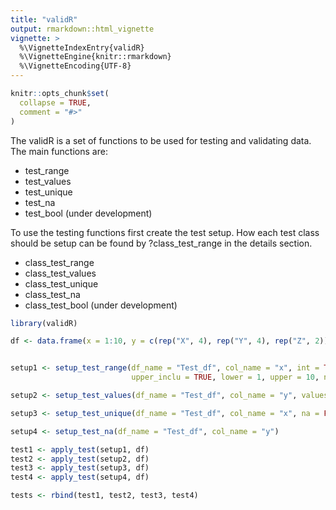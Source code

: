 ```yaml
---
title: "validR"
output: rmarkdown::html_vignette
vignette: >
  %\VignetteIndexEntry{validR}
  %\VignetteEngine{knitr::rmarkdown}
  %\VignetteEncoding{UTF-8}
---
```


```r
knitr::opts_chunk$set(
  collapse = TRUE,
  comment = "#>"
)
```

The validR is a set of functions to be used for testing and validating data. 
The main functions are:

- test_range
- test_values
- test_unique
- test_na
- test_bool (under development)

To use the testing functions first create the test setup. How each test class should be setup can be found by ?class_test_range in the details section.

- class_test_range
- class_test_values
- class_test_unique
- class_test_na
- class_test_bool  (under development)


```r
library(validR)

df <- data.frame(x = 1:10, y = c(rep("X", 4), rep("Y", 4), rep("Z", 2)))


setup1 <- setup_test_range(df_name = "Test_df", col_name = "x", int = TRUE, lower_inclu = TRUE,
                           upper_inclu = TRUE, lower = 1, upper = 10, na = FALSE)

setup2 <- setup_test_values(df_name = "Test_df", col_name = "y", values = c("X", "Y"), na = FALSE)

setup3 <- setup_test_unique(df_name = "Test_df", col_name = "x", na = FALSE)

setup4 <- setup_test_na(df_name = "Test_df", col_name = "y")

test1 <- apply_test(setup1, df)
test2 <- apply_test(setup2, df)
test3 <- apply_test(setup3, df)
test4 <- apply_test(setup4, df)

tests <- rbind(test1, test2, test3, test4)

```